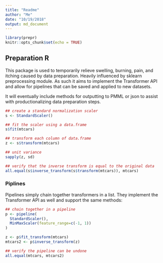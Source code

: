 ```yaml
---
title: "Readme"
author: "Me"
date: "10/19/2018"
output: md_document
---
```


```r
library(prepr)
knitr::opts_chunk$set(echo = TRUE)
```

## Preparation R

This package is used to temporarily relieve swelling, burning, pain, and itching caused by data preparation. Heavily influenced by sklearn preprocessing module. As such it aims to 
implement the Transformer API and allow for pipelines that can be saved and applied to 
new datasets.

It will eventually include methods for outputting to PMML or json to assist with productionalizing data preparation steps.

```r

## create a standard normalization scaler
s <- StandardScaler()

## fit the scaler using a data.frame
s$fit(mtcars)

## transform each column of data.frame 
z <- s$transform(mtcars)

## unit variance
sapply(z, sd) 

## verify that the inverse transform is equal to the original data
all.equal(s$inverse_transform(s$transform(mtcars)), mtcars)

```

### Piplines

Pipelines simply chain together transformers in a list. They implement the Transformer
API as well and support the same methods:

```r
## chain together in a pipeline
p <- pipeline(
  StandardScaler(),
  MinMaxScaler(feature_range=c(-1, 1))
)

z <- p$fit_transform(mtcars)
mtcars2 <- p$inverse_transform(z)

## verify the pipeline can be undone
all.equal(mtcars, mtcars2)
```



